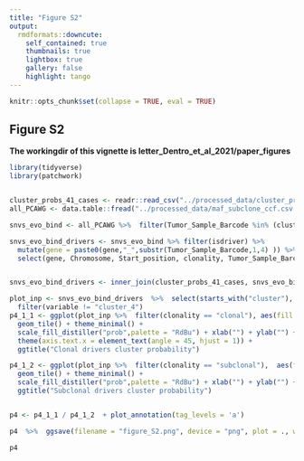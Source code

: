 ```yaml
---
title: "Figure S2"
output:   
  rmdformats::downcute:
    self_contained: true
    thumbnails: true
    lightbox: true
    gallery: false
    highlight: tango
---
```


```r
knitr::opts_chunk$set(collapse = TRUE, eval = TRUE)
```


## Figure S2

**The workingdir of this vignette is letter_Dentro_et_al_2021/paper_figures**


```r
library(tidyverse)
library(patchwork)


cluster_probs_41_cases <- readr::read_csv("../processed_data/cluster_probs_41cases.csv.gz")
all_PCAWG <- data.table::fread("../processed_data/maf_subclone_ccf.csv.gz", data.table = FALSE)

snvs_evo_bind <- all_PCAWG %>%  filter(Tumor_Sample_Barcode %in% (cluster_probs_41_cases$sample %>%  unique()))

snvs_evo_bind_drivers <- snvs_evo_bind %>% filter(isdriver) %>% 
  mutate(gene = paste0(gene,"_",substr(Tumor_Sample_Barcode,1,4) )) %>% 
  select(gene, Chromosome, Start_position, clonality, Tumor_Sample_Barcode) %>%  rename(chromosome = Chromosome, position = Start_position, sample = Tumor_Sample_Barcode)


snvs_evo_bind_drivers <- inner_join(cluster_probs_41_cases, snvs_evo_bind_drivers)

plot_inp <- snvs_evo_bind_drivers  %>%  select(starts_with("cluster"), gene, clonality) %>%  reshape2::melt(id.vars = c("gene", "clonality")) %>% 
  filter(variable != "cluster_4")
p4_1_1 <- ggplot(plot_inp %>%  filter(clonality == "clonal"), aes(fill = value, x = gene, y = variable)) + 
  geom_tile() + theme_minimal() + 
  scale_fill_distiller("prob",palette = "RdBu") + xlab("") + ylab("") +
  theme(axis.text.x = element_text(angle = 45, hjust = 1)) +
  ggtitle("Clonal drivers cluster probability")

p4_1_2 <- ggplot(plot_inp %>%  filter(clonality == "subclonal"),  aes(fill = value, x = gene, y = variable)) + 
  geom_tile() + theme_minimal() + 
  scale_fill_distiller("prob",palette = "RdBu") + xlab("") + ylab("") +  theme(axis.text.x = element_text(angle = 45, hjust = 1)) +
  ggtitle("Subclonal drivers cluster probability")


p4 <- p4_1_1 / p4_1_2  + plot_annotation(tag_levels = 'a')

p4  %>%  ggsave(filename = "figure_S2.png", device = "png", plot = ., width = 12, height = 6.9)

p4
```
